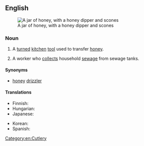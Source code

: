 ==English==
[[Image:runny hunny.jpg|thumb|A jar of honey, with a honey dipper and scones]]

===Noun===
{{en-noun|head=[[honey]] [[dipper]]}}

# A [[turned]] [[kitchen]] [[tool]] used to transfer [[honey]].
# {{context|chiefly|US|lang=en}} A worker who [[collect]]s household [[sewage]] from sewage tanks.

====Synonyms====
* {{context|chiefly|Commonwealth of Nations|lang=en}} [[honey]] [[drizzler]]

====Translations====
{{trans-top|kitchen tool}}
* Finnish: {{t|fi|hunajalusikka}}
* Hungarian: {{t|hu|mézcsepegtető}}
* Japanese: {{t|ja|ハニーディッパー|tr=hanii dippaa|sc=Jpan}}
{{trans-mid}}
* Korean: {{t|ko|꿀 국자|n|tr=kkul gugja|sc=Kore}}
* Spanish: {{t|es|cuchara para miel|f}}
{{trans-bottom}}

[[Category:en:Cutlery]]